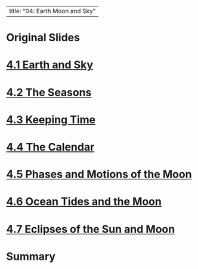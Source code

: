
---
title: "04: Earth Moon and Sky"
---

# Original Slides

# {background-image="figures/04/crop-pg_0001.svg" background-size="75%"} 
# {background-image="figures/04/crop-pg_0002.svg" background-size="75%"} 
# {background-image="figures/04/crop-pg_0003.svg" background-size="75%"} 
# {background-image="figures/04/crop-pg_0004.svg" background-size="75%"} 
# {background-image="figures/04/crop-pg_0005.svg" background-size="75%"} 
# {background-image="figures/04/crop-pg_0006.svg" background-size="75%"} 
# {background-image="figures/04/crop-pg_0007.svg" background-size="75%"} 
# {background-image="figures/04/crop-pg_0008.svg" background-size="75%"} 
# {background-image="figures/04/crop-pg_0009.svg" background-size="75%"} 
# {background-image="figures/04/crop-pg_0010.svg" background-size="75%"} 
# {background-image="figures/04/crop-pg_0011.svg" background-size="75%"} 
# {background-image="figures/04/crop-pg_0012.svg" background-size="75%"} 
# {background-image="figures/04/crop-pg_0013.svg" background-size="75%"} 
# {background-image="figures/04/crop-pg_0014.svg" background-size="75%"} 
# {background-image="figures/04/crop-pg_0015.svg" background-size="75%"} 
# {background-image="figures/04/crop-pg_0016.svg" background-size="75%"} 
# {background-image="figures/04/crop-pg_0017.svg" background-size="75%"} 
# {background-image="figures/04/crop-pg_0018.svg" background-size="75%"} 
# {background-image="figures/04/crop-pg_0019.svg" background-size="75%"} 
# {background-image="figures/04/crop-pg_0020.svg" background-size="75%"} 
# {background-image="figures/04/crop-pg_0021.svg" background-size="75%"} 
# {background-image="figures/04/crop-pg_0022.svg" background-size="75%"} 
# {background-image="figures/04/crop-pg_0023.svg" background-size="75%"} 
# {background-image="figures/04/crop-pg_0024.svg" background-size="75%"} 
# {background-image="figures/04/crop-pg_0025.svg" background-size="75%"} 
# {background-image="figures/04/crop-pg_0026.svg" background-size="75%"} 
# {background-image="figures/04/crop-pg_0027.svg" background-size="75%"} 
# {background-image="figures/04/crop-pg_0028.svg" background-size="75%"} 
# {background-image="figures/04/crop-pg_0029.svg" background-size="75%"} 
# {background-image="figures/04/crop-pg_0030.svg" background-size="75%"} 
# {background-image="figures/04/crop-pg_0031.svg" background-size="75%"} 
# {background-image="figures/04/crop-pg_0032.svg" background-size="75%"} 
# {background-image="figures/04/crop-pg_0033.svg" background-size="75%"} 
# {background-image="figures/04/crop-pg_0034.svg" background-size="75%"} 
# {background-image="figures/04/crop-pg_0035.svg" background-size="75%"} 
# {background-image="figures/04/crop-pg_0036.svg" background-size="75%"} 
# {background-image="figures/04/crop-pg_0037.svg" background-size="75%"} 
# {background-image="figures/04/crop-pg_0038.svg" background-size="75%"} 
# {background-image="figures/04/crop-pg_0039.svg" background-size="75%"} 
# {background-image="figures/04/crop-pg_0040.svg" background-size="75%"} 
# {background-image="figures/04/crop-pg_0041.svg" background-size="75%"} 
# {background-image="figures/04/crop-pg_0042.svg" background-size="75%"} 
# {background-image="figures/04/crop-pg_0043.svg" background-size="75%"} 
# {background-image="figures/04/crop-pg_0044.svg" background-size="75%"} 
# {background-image="figures/04/crop-pg_0045.svg" background-size="75%"} 
# {background-image="figures/04/crop-pg_0046.svg" background-size="75%"} 
# {background-image="figures/04/crop-pg_0047.svg" background-size="75%"} 
# {background-image="figures/04/crop-pg_0048.svg" background-size="75%"} 
# {background-image="figures/04/crop-pg_0049.svg" background-size="75%"} 
# {background-image="figures/04/crop-pg_0050.svg" background-size="75%"} 
# {background-image="figures/04/crop-pg_0051.svg" background-size="75%"} 
# {background-image="figures/04/crop-pg_0052.svg" background-size="75%"} 
# {background-image="figures/04/crop-pg_0053.svg" background-size="75%"} 
# {background-image="figures/04/crop-pg_0054.svg" background-size="75%"} 
# {background-image="figures/04/crop-pg_0055.svg" background-size="75%"} 
# {background-image="figures/04/crop-pg_0056.svg" background-size="75%"} 
# {background-image="figures/04/crop-pg_0057.svg" background-size="75%"} 
# {background-image="figures/04/crop-pg_0058.svg" background-size="75%"} 
# {background-image="figures/04/crop-pg_0059.svg" background-size="75%"} 
# {background-image="figures/04/crop-pg_0060.svg" background-size="75%"} 
# {background-image="figures/04/crop-pg_0061.svg" background-size="75%"} 
# {background-image="figures/04/crop-pg_0062.svg" background-size="75%"} 
# {background-image="figures/04/crop-pg_0063.svg" background-size="75%"} 
# {background-image="figures/04/crop-pg_0064.svg" background-size="75%"} 
# {background-image="figures/04/crop-pg_0065.svg" background-size="75%"} 
# {background-image="figures/04/crop-pg_0066.svg" background-size="75%"} 
# {background-image="figures/04/crop-pg_0067.svg" background-size="75%"} 
# {background-image="figures/04/crop-pg_0068.svg" background-size="75%"} 
# {background-image="figures/04/crop-pg_0069.svg" background-size="75%"} 
# {background-image="figures/04/crop-pg_0070.svg" background-size="75%"} 
# {background-image="figures/04/crop-pg_0071.svg" background-size="75%"} 
# {background-image="figures/04/crop-pg_0072.svg" background-size="75%"} 
# {background-image="figures/04/crop-pg_0073.svg" background-size="75%"} 
# {background-image="figures/04/crop-pg_0074.svg" background-size="75%"} 
# {background-image="figures/04/crop-pg_0075.svg" background-size="75%"} 
# {background-image="figures/04/crop-pg_0076.svg" background-size="75%"} 
# {background-image="figures/04/crop-pg_0077.svg" background-size="75%"} 
# {background-image="figures/04/crop-pg_0078.svg" background-size="75%"} 
# {background-image="figures/04/crop-pg_0079.svg" background-size="75%"} 
# {background-image="figures/04/crop-pg_0080.svg" background-size="75%"} 
# {background-image="figures/04/crop-pg_0081.svg" background-size="75%"} 
# {background-image="figures/04/crop-pg_0082.svg" background-size="75%"} 
# {background-image="figures/04/crop-pg_0083.svg" background-size="75%"} 
# {background-image="figures/04/crop-pg_0084.svg" background-size="75%"} 
# {background-image="figures/04/crop-pg_0085.svg" background-size="75%"} 
# {background-image="figures/04/crop-pg_0086.svg" background-size="75%"} 
# {background-image="figures/04/crop-pg_0087.svg" background-size="75%"} 
# {background-image="figures/04/crop-pg_0088.svg" background-size="75%"} 
# {background-image="figures/04/crop-pg_0089.svg" background-size="75%"} 
# {background-image="figures/04/crop-pg_0090.svg" background-size="75%"} 
# {background-image="figures/04/crop-pg_0091.svg" background-size="75%"} 
# {background-image="figures/04/crop-pg_0092.svg" background-size="75%"} 
# {background-image="figures/04/crop-pg_0093.svg" background-size="75%"} 
# {background-image="figures/04/crop-pg_0094.svg" background-size="75%"} 
# {background-image="figures/04/crop-pg_0095.svg" background-size="75%"} 
# {background-image="figures/04/crop-pg_0096.svg" background-size="75%"} 
# {background-image="figures/04/crop-pg_0097.svg" background-size="75%"} 
# {background-image="figures/04/crop-pg_0098.svg" background-size="75%"} 
# {background-image="figures/04/crop-pg_0099.svg" background-size="75%"} 
# {background-image="figures/04/temp.md" background-size="75%"} 


# [4.1 Earth and Sky](https://openstax.org/books/astronomy-2e/pages/4-1-earth-and-sky)


# [4.2 The Seasons](https://openstax.org/books/astronomy-2e/pages/4-2-the-seasons)


# [4.3 Keeping Time](https://openstax.org/books/astronomy-2e/pages/4-3-keeping-time)


# [4.4 The Calendar](https://openstax.org/books/astronomy-2e/pages/4-4-the-calendar)


# [4.5 Phases and Motions of the Moon](https://openstax.org/books/astronomy-2e/pages/4-5-phases-and-motions-of-the-moon)


# [4.6 Ocean Tides and the Moon](https://openstax.org/books/astronomy-2e/pages/4-6-ocean-tides-and-the-moon)


# [4.7 Eclipses of the Sun and Moon](https://openstax.org/books/astronomy-2e/pages/4-7-eclipses-of-the-sun-and-moon)


# Summary
